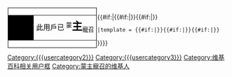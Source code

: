 <div style="float:left; border:1px solid #000000; margin:1px;">
{| cellspacing="0" style="width:238px; background:#FFFFFF;"
| style="width:45px; height:45px; background:#000000; text-align:center; font-size:10pt; color:#FFFFFF;" | '''<span style="font-size:xx-large;">{{sans-serif|†}}</span>'''
| style="font-size:8pt; padding:4pt; line-height:1.25em; color:#000000;" | <div class="center"><span style="font-size:medium;"><b>{{sans-serif|†}}</b> 此用戶已 <sup>蒙</sup><span style="font-size:x-large;"><b>主</b></span><sub>寵召</sub> <b>{{sans-serif|†}}</b></span></div>
|}</div>{{#if:|{{cat handler
 |nocat = 
 |user = {{#if:|[[Category:{{{usercategory}}}]]}}{{#if:|[[Category:{{{usercategory2}}}]]}}{{#if:|[[Category:{{{usercategory3}}}]]}}
 |template = {{#if:|[[Category:{{{usercategory}}}| {{BASEPAGENAME}}]]}}{{#if:|[[Category:{{{usercategory2}}}| {{BASEPAGENAME}}]]}}{{#if:|[[Category:{{{usercategory3}}}| {{BASEPAGENAME}}]]}}
}}}}<noinclude>
[[Category:维基百科相关用户框]]
</noinclude>
[[Category:蒙主寵召的维基人]]